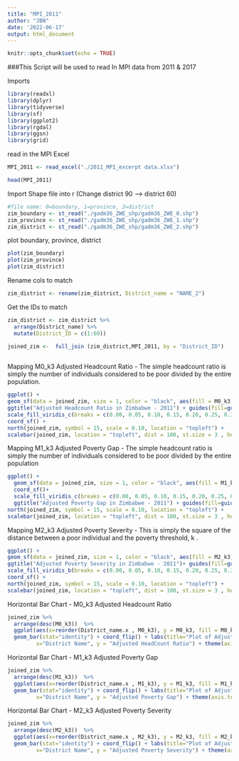```yaml
---
title: "MPI_2011"
author: "JBN"
date: '2022-06-17'
output: html_document
---
```


```r
knitr::opts_chunk$set(echo = TRUE)
```


###This Script will be used to read In MPI data from 2011 & 2017 

Imports 
```r
library(readxl)
library(dplyr)
library(tidyverse)
library(sf)
library(ggplot2)
library(rgdal)
library(ggsn)
library(grid)
```

read in the MPI Excel
```r
MPI_2011 <- read_excel("./2011_MPI_excerpt data.xlsx")
```

```r
head(MPI_2011)
```

Import Shape file into r (Change district 90 --> district 60)
```r
#file name: 0=boundary, 1=province, 2=district 
zim_boundary <- st_read("./gadm36_ZWE_shp/gadm36_ZWE_0.shp") 
zim_province <- st_read("./gadm36_ZWE_shp/gadm36_ZWE_1.shp")
zim_district <- st_read("./gadm36_ZWE_shp/gadm36_ZWE_2.shp")  
```
plot boundary, province, district 
```r
plot(zim_boundary)
plot(zim_province)
plot(zim_district)

```
Rename cols to match
```r
zim_district <- rename(zim_district, District_name = "NAME_2")
```


Get the IDs to match 
```r
zim_district <- zim_district %>% 
  arrange(District_name) %>% 
  mutate(District_ID = c(1:60))

joined_zim <-  full_join (zim_district,MPI_2011, by = "District_ID")
  
```

 
Mapping M0_k3
Adjusted Headcount Ratio -  The simple headcount ratio is simply the number of individuals considered to be poor divided by the entire population. 

```r
ggplot() +
geom_sf(data = joined_zim, size = 1, color = "black", aes(fill = M0_k3)) +
ggtitle("Adjusted Headcount Ratio in Zimbabwe - 2011") + guides(fill=guide_legend(title="AHR (M0_k3)")) + 
scale_fill_viridis_c(breaks = c(0.00, 0.05, 0.10, 0.15, 0.20, 0.25, 0.30, 0.35, 0.40), option = "plasma", direction = -1)+
coord_sf() + 
north(joined_zim, symbol = 15, scale = 0.10, location = "topleft") + 
scalebar(joined_zim, location = "topleft", dist = 100, st.size = 3 , height = 0.02, transform = TRUE, model = "WGS84", dist_unit = "km")
```

Mapping M1_k3 
Adjusted Poverty Gap -  The simple headcount ratio is simply the number of individuals considered to be poor divided by the entire population

```r
ggplot() +
  geom_sf(data = joined_zim, size = 1, color = "black", aes(fill = M1_k3)) +
  coord_sf()+ 
  scale_fill_viridis_c(breaks = c(0.00, 0.05, 0.10, 0.15, 0.20, 0.25, 0.30, 0.35, 0.40), option = "inferno", direction = -1) +
  ggtitle("Adjusted Poverty Gap in Zimbabwe - 2011") + guides(fill=guide_legend(title="APG (M1_k3)"))  + 
north(joined_zim, symbol = 15, scale = 0.10, location = "topleft") + 
scalebar(joined_zim, location = "topleft", dist = 100, st.size = 3 , height = 0.02, transform = TRUE, model = "WGS84", dist_unit = "km")

```

Mapping M2_k3 
Adjusted Poverty Severity - This is simply the square of the distance between a poor individual and the poverty threshold,  k .
```r
ggplot() +
geom_sf(data = joined_zim, size = 1, color = "black", aes(fill = M2_k3)) +
ggtitle("Adjusted Poverty Severity in Zimbabwe - 2011")+ guides(fill=guide_legend(title="APS (M2_k3)")) + 
scale_fill_viridis_b(breaks = c(0.00, 0.05, 0.10, 0.15, 0.20, 0.25, 0.30, 0.35, 0.40), option = "E", direction = -1) +
coord_sf() + 
north(joined_zim, symbol = 15, scale = 0.10, location = "topleft") + 
scalebar(joined_zim, location = "topleft", dist = 100, st.size = 3 , height = 0.02, transform = TRUE, model = "WGS84", dist_unit = "km")

```


Horizontal Bar Chart - M0_k3 Adjusted Headcount Ratio
```r
joined_zim %>% 
  arrange(desc(M0_k3))  %>% 
  ggplot(aes(x=reorder(District_name.x , M0_k3), y = M0_k3, fill = M0_k3)) +
  geom_bar(stat="identity") + coord_flip() + labs(title="Plot of Adjusted Headcount Ratio per District", 
         x="District Name", y = "Adjusted HeadCount Ratio") + theme(axis.text.y = element_text(size = 6)) + guides(fill=guide_legend(title="AHR")) + scale_fill_viridis_c(breaks = c(0.00, 0.05, 0.10, 0.15, 0.20, 0.25, 0.30, 0.35, 0.40), option = "plasma", direction = -1)
```
Horizontal Bar Chart - M1_k3 Adjusted Poverty Gap
```r

joined_zim %>% 
  arrange(desc(M1_k3))  %>%
  ggplot(aes(x=reorder(District_name.x , M1_k3), y = M1_k3, fill = M1_k3)) +
  geom_bar(stat="identity") + coord_flip() + labs(title="Plot of Adjusted Poverty Gap per District", 
         x="District Name", y = "Adjusted Poverty Gap") + theme(axis.text.y = element_text(size = 6)) + guides(fill=guide_legend(title="APG")) + scale_fill_viridis_c(breaks = c(0.00, 0.05, 0.10, 0.15, 0.20, 0.25, 0.30, 0.35, 0.40), option = "inferno", direction = -1)

```




Horizontal Bar Chart - M2_k3 Adjusted Poverty Severity
```r

joined_zim %>% 
  arrange(desc(M2_k3))  %>%
  ggplot(aes(x=reorder(District_name.x , M2_k3), y = M2_k3, fill = M2_k3)) +
  geom_bar(stat="identity") + coord_flip() + labs(title="Plot of Adjusted Poverty Severity per District", 
         x="District Name", y = "Adjusted Poverty Severity") + theme(axis.text.y = element_text(size = 6)) + guides(fill=guide_legend(title="APS")) + scale_fill_viridis_c(breaks = c(0.00, 0.05, 0.10, 0.15, 0.20, 0.25, 0.30, 0.35, 0.40), option = "E", direction = -1)

```




